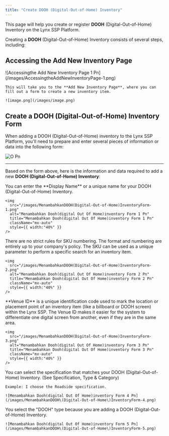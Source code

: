 ```yaml
---
title: "Create DOOH (Digital-Out-of-Home) Inventory"
---
```


This page will help you create or register **DOOH** (Digital-Out-of-Home) Inventory on the Lynx SSP Platform.

Creating a **DOOH** (Digital-Out-of-Home) Inventory consists of several steps, including:

## Accessing the Add New Inventory Page

<Steps>
  <Step title="Click 'Add New' Inventory Button">
    ![Accessingthe Add New Inventory Page 1 Pn](/images/AccessingtheAddNewInventoryPage-1.png)

    This will take you to the **Add New Inventory Page**, where you can fill out a form to create a new inventory item.

    ![image.png](/images/image.png)
  </Step>
</Steps>

## Create a DOOH (Digital-Out-of-Home) Inventory Form

When adding a DOOH (Digital-Out-of-Home) inventory to the Lynx SSP Platform, you'll need to prepare and enter several pieces of information or data into the following form:

![O Pn](/images/o.png)

---

Based on the form above, here is the information and data required to add a new **DOOH (Digital-Out-of-Home) Inventory**:

<Steps>
  <Step title="Display Name (Required)" iconType="regular" titleSize="p">
    You can enter the **Display Name** or a unique name for your DOOH (Digital-Out-of-Home) Inventory.

    <img
      src="/images/MenambahkanDOOH(Digital-Out-of-Home)InventoryForm-1.png"
      alt="Menambahkan Dooh(digital Out Of Home)inventory Form 1 Pn"
      title="Menambahkan Dooh(digital Out Of Home)inventory Form 1 Pn"
      className="mx-auto"
      style={{ width:"40%" }}
    />
  </Step>
  <Step title="SKU (Required)">
    There are no strict rules for SKU numbering. The format and numbering are entirely up to your company's policy. The SKU can be used as a unique parameter to perform a specific search for an inventory item.

    <img
      src="/images/MenambahkanDOOH(Digital-Out-of-Home)InventoryForm-2.png"
      alt="Menambahkan Dooh(digital Out Of Home)inventory Form 2 Pn"
      title="Menambahkan Dooh(digital Out Of Home)inventory Form 2 Pn"
      className="mx-auto"
      style={{ width:"40%" }}
    />
  </Step>
  <Step title="Venue ID (Optional)">
    **Venue ID** is a unique identification code used to mark the location or placement point of an inventory item (like a billboard or DOOH screen) within the Lynx SSP. The Venue ID makes it easier for the system to differentiate one digital screen from another, even if they are in the same area.

    <img
      src="/images/MenambahkanDOOH(Digital-Out-of-Home)InventoryForm-3.png"
      alt="Menambahkan Dooh(digital Out Of Home)inventory Form 3 Pn"
      title="Menambahkan Dooh(digital Out Of Home)inventory Form 3 Pn"
      className="mx-auto"
      style={{ width:"40%" }}
    />
  </Step>
  <Step title="Specification (Required)">
    You can select the specification that matches your DOOH (Digital-Out-of-Home) Inventory. (See Specification, Type & Category)

    Example: I choose the Roadside specification.

    ![Menambahkan Dooh(digital Out Of Home)inventory Form 4 Pn](/images/MenambahkanDOOH\(Digital-Out-of-Home\)InventoryForm-4.png)
  </Step>
  <Step title="Type (Required)">
    You select the "DOOH" type because you are adding a DOOH (Digital-Out-of-Home) Inventory.

    ![Menambahkan Dooh(digital Out Of Home)inventory Form 5 Pn](/images/MenambahkanDOOH\(Digital-Out-of-Home\)InventoryForm-5.png)
  </Step>
  <Step title="New Step">
    
  </Step>
</Steps>
